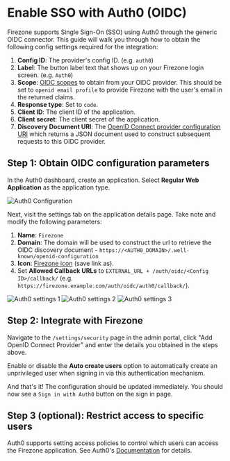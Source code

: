 # Enable SSO with Auth0 (OIDC)

Firezone supports Single Sign-On (SSO) using Auth0 through the generic OIDC
connector. This guide will walk you through how to obtain the following config
settings required for the integration:

1. **Config ID**: The provider's config ID. (e.g. `auth0`)
1. **Label**: The button label text that shows up on your Firezone login screen.
   (e.g. `Auth0`)
1. **Scope**:
   [OIDC scopes](https://openid.net/specs/openid-connect-basic-1_0.html#Scopes)
   to obtain from your OIDC provider. This should be set to
   `openid email profile` to provide Firezone with the user's email in the
   returned claims.
1. **Response type**: Set to `code`.
1. **Client ID**: The client ID of the application.
1. **Client secret**: The client secret of the application.
1. **Discovery Document URI**: The
   [OpenID Connect provider configuration URI](https://openid.net/specs/openid-connect-discovery-1_0.html#ProviderConfig)
   which returns a JSON document used to construct subsequent requests to this
   OIDC provider.

## Step 1: Obtain OIDC configuration parameters

In the Auth0 dashboard, create an application. Select **Regular Web
Application** as the application type.

![Auth0 Configuration](https://user-images.githubusercontent.com/52545545/193337715-f8cb49e7-17b3-4c9c-bc75-9fdc51b66835.png)

Next, visit the settings tab on the application details page. Take note and
modify the following parameters:

1. **Name**: `Firezone`
1. **Domain**: The domain will be used to construct the url to retrieve the OIDC
   discovery document -
   `https://<AUTH0_DOMAIN>/.well-known/openid-configuration`
1. **Icon**:
   [Firezone icon](https://user-images.githubusercontent.com/52545545/156854754-da66a9e1-33d5-47f5-877f-eff8b330ab2b.png)
   (save link as).
1. Set **Allowed Callback URLs** to
   `EXTERNAL_URL + /auth/oidc/<Config ID>/callback/` (e.g.
   `https://firezone.example.com/auth/oidc/auth0/callback/`).

![Auth0 settings 1](https://user-images.githubusercontent.com/52545545/193341643-1aeb620a-85a6-4778-a425-2d092cf13bdc.png)
![Auth0 settings 2](https://user-images.githubusercontent.com/52545545/193341638-710de54a-b988-4f5e-8c18-78639695efac.png)
![Auth0 settings 3](https://user-images.githubusercontent.com/52545545/193341641-f94f0ecf-b16e-4831-af5b-5981d6634525.png)

## Step 2: Integrate with Firezone

Navigate to the `/settings/security` page in the admin portal, click "Add OpenID
Connect Provider" and enter the details you obtained in the steps above.

Enable or disable the **Auto create users** option to automatically create an
unprivileged user when signing in via this authentication mechanism.

And that's it! The configuration should be updated immediately. You should now
see a `Sign in with Auth0` button on the sign in page.

## Step 3 (optional): Restrict access to specific users

Auth0 supports setting access policies to control which users can access the
Firezone application. See Auth0's
[Documentation](https://auth0.com/docs/manage-users/user-accounts/manage-user-access-to-applications)
for details.
